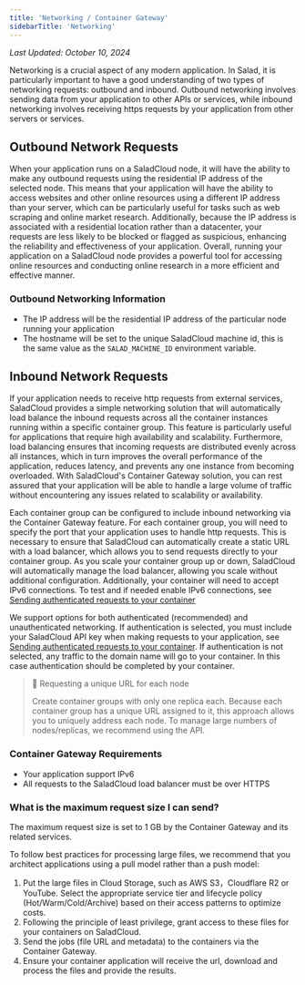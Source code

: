 ```yaml
---
title: 'Networking / Container Gateway'
sidebarTitle: 'Networking'
---
```


_Last Updated: October 10, 2024_

Networking is a crucial aspect of any modern application. In Salad, it is particularly important to have a good
understanding of two types of networking requests: outbound and inbound. Outbound networking involves sending data from
your application to other APIs or services, while inbound networking involves receiving https requests by your
application from other servers or services.

## Outbound Network Requests

When your application runs on a SaladCloud node, it will have the ability to make any outbound requests using the
residential IP address of the selected node. This means that your application will have the ability to access websites
and other online resources using a different IP address than your server, which can be particularly useful for tasks
such as web scraping and online market research. Additionally, because the IP address is associated with a residential
location rather than a datacenter, your requests are less likely to be blocked or flagged as suspicious, enhancing the
reliability and effectiveness of your application. Overall, running your application on a SaladCloud node provides a
powerful tool for accessing online resources and conducting online research in a more efficient and effective manner.

### Outbound Networking Information

- The IP address will be the residential IP address of the particular node running your application
- The hostname will be set to the unique SaladCloud machine id, this is the same value as the `SALAD_MACHINE_ID`
  environment variable.

## Inbound Network Requests

If your application needs to receive http requests from external services, SaladCloud provides a simple networking
solution that will automatically load balance the inbound requests across all the container instances running within a
specific container group. This feature is particularly useful for applications that require high availability and
scalability. Furthermore, load balancing ensures that incoming requests are distributed evenly across all instances,
which in turn improves the overall performance of the application, reduces latency, and prevents any one instance from
becoming overloaded. With SaladCloud's Container Gateway solution, you can rest assured that your application will be
able to handle a large volume of traffic without encountering any issues related to scalability or availability.

Each container group can be configured to include inbound networking via the Container Gateway feature. For each
container group, you will need to specify the port that your application uses to handle http requests. This is necessary
to ensure that SaladCloud can automatically create a static URL with a load balancer, which allows you to send requests
directly to your container group. As you scale your container group up or down, SaladCloud will automatically manage the
load balancer, allowing you scale without additional configuration. Additionally, your container will need to accept
IPv6 connections. To test and if needed enable IPv6 connections, see
[Sending authenticated requests to your container](/container-engine/how-to-guides/gateway/sending-requests)

We support options for both authenticated (recommended) and unauthenticated networking. If authentication is selected,
you must include your SaladCloud API key when making requests to your application, see
[Sending authenticated requests to your container](/container-engine/how-to-guides/gateway/sending-requests). If
authentication is not selected, any traffic to the domain name will go to your container. In this case authentication
should be completed by your container.

> 📘 Requesting a unique URL for each node
>
> Create container groups with only one replica each. Because each container group has a unique URL assigned to it, this
> approach allows you to uniquely address each node. To manage large numbers of nodes/replicas, we recommend using the
> API.

### Container Gateway Requirements

- Your application support IPv6
- All requests to the SaladCloud load balancer must be over HTTPS

### What is the maximum request size I can send?

The maximum request size is set to 1 GB by the Container Gateway and its related services.

To follow best practices for processing large files, we recommend that you architect applications using a pull model
rather than a push model:

1. Put the large files in Cloud Storage, such as AWS S3，Cloudflare R2 or YouTube. Select the appropriate service tier
   and lifecycle policy (Hot/Warm/Cold/Archive) based on their access patterns to optimize costs.
2. Following the principle of least privilege, grant access to these files for your containers on SaladCloud.
3. Send the jobs (file URL and metadata) to the containers via the Container Gateway.
4. Ensure your container application will receive the url, download and process the files and provide the results.
